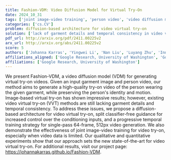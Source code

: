 ```yaml
---
title: Fashion-VDM: Video Diffusion Model for Virtual Try-On
date: 2024_10_31
tags: ['joint image-video training', 'person video', 'video diffusion model', 'classifier-free guidance', 'garment image', 'temporal consistency', 'progressive temporal training', 'virtual try-on']
categories: ['cs.CV']
problem: diffusion-based architecture for video virtual try-on
solution: ['lack of garment details and temporal consistency in video virtual try-on methods']
pdf_url: http://arxiv.org/pdf/2411.00225v2
arx_url: http://arxiv.org/abs/2411.00225v2
score: 5
authors: ['Johanna Karras', 'Yingwei Li', 'Nan Liu', 'Luyang Zhu', 'Innfarn Yoo', 'Andreas Lugmayr', 'Chris Lee', 'Ira Kemelmacher-Shlizerman']
affiliations_aligned: ['Google Research, University of Washington', 'Google Research, University of Washington', 'Google Research, University of Washington', 'Google Research, University of Washington', 'Google Research, University of Washington', 'Google Research, University of Washington', 'Google Research, University of Washington', 'Google Research, University of Washington']
affiliations: ['Google Research, University of Washington']
---
```



We present Fashion-VDM, a video diffusion model (VDM) for generating virtual
try-on videos. Given an input garment image and person video, our method aims
to generate a high-quality try-on video of the person wearing the given
garment, while preserving the person's identity and motion. Image-based virtual
try-on has shown impressive results; however, existing video virtual try-on
(VVT) methods are still lacking garment details and temporal consistency. To
address these issues, we propose a diffusion-based architecture for video
virtual try-on, split classifier-free guidance for increased control over the
conditioning inputs, and a progressive temporal training strategy for
single-pass 64-frame, 512px video generation. We also demonstrate the
effectiveness of joint image-video training for video try-on, especially when
video data is limited. Our qualitative and quantitative experiments show that
our approach sets the new state-of-the-art for video virtual try-on. For
additional results, visit our project page:
https://johannakarras.github.io/Fashion-VDM.